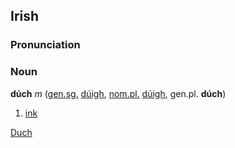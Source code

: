 ==Irish==
===Pronunciation===
{{IPA|[duːx]}}
===Noun===
'''dúch''' ''m'' ([[genitive|gen.]][[singular|sg.]] [[dúigh]], [[nominative|nom.]][[plural|pl.]] [[dúigh]], gen.pl. '''dúch''')
#[[ink]]

[[Category:Irish language|Duch]]